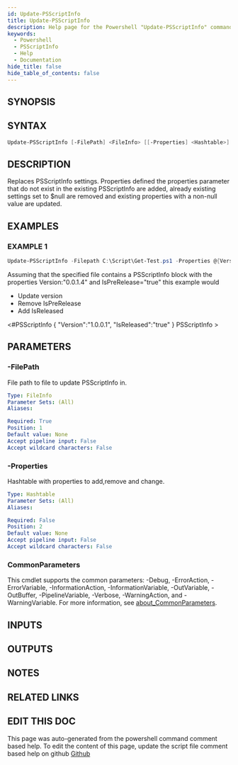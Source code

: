 ```yaml
---
id: Update-PSScriptInfo
title: Update-PSScriptInfo
description: Help page for the Powershell "Update-PSScriptInfo" command
keywords:
  - Powershell
  - PSScriptInfo
  - Help
  - Documentation
hide_title: false
hide_table_of_contents: false
---
```


## SYNOPSIS

## SYNTAX

```powershell
Update-PSScriptInfo [-FilePath] <FileInfo> [[-Properties] <Hashtable>] [<CommonParameters>]
```

## DESCRIPTION

Replaces PSScriptInfo settings.
Properties defined the properties
parameter that do not exist in the existing PSScriptInfo are added,
already existing settings set to $null are removed and existing
properties with a non-null value are updated.

## EXAMPLES

### EXAMPLE 1

```powershell
Update-PSScriptInfo -Filepath C:\Script\Get-Test.ps1 -Properties @{Version="1.0.0.1";IsPreRelease=$null;IsReleased=$true}
```

Assuming that the specified file contains a PSScriptInfo block with the properties Version:"0.0.1.4" and IsPreRelease="true" this example would
- Update version
- Remove IsPreRelease
- Add IsReleased

\<#PSScriptInfo
{
    "Version":"1.0.0.1",
    "IsReleased":"true"
}
PSScriptInfo
\>

## PARAMETERS

### -FilePath

File path to file to update PSScriptInfo in.

```yaml
Type: FileInfo
Parameter Sets: (All)
Aliases:

Required: True
Position: 1
Default value: None
Accept pipeline input: False
Accept wildcard characters: False
```

### -Properties

Hashtable with properties to add,remove and change.

```yaml
Type: Hashtable
Parameter Sets: (All)
Aliases:

Required: False
Position: 2
Default value: None
Accept pipeline input: False
Accept wildcard characters: False
```

### CommonParameters

This cmdlet supports the common parameters: -Debug, -ErrorAction, -ErrorVariable, -InformationAction, -InformationVariable, -OutVariable, -OutBuffer, -PipelineVariable, -Verbose, -WarningAction, and -WarningVariable. For more information, see [about_CommonParameters](http://go.microsoft.com/fwlink/?LinkID=113216).

## INPUTS

## OUTPUTS

## NOTES

## RELATED LINKS

## EDIT THIS DOC 

This page was auto-generated from the powershell command comment based help. To edit the content of this page, update the script file comment based help on github [Github](https://github.com/hanpq/PSScriptInfo)
